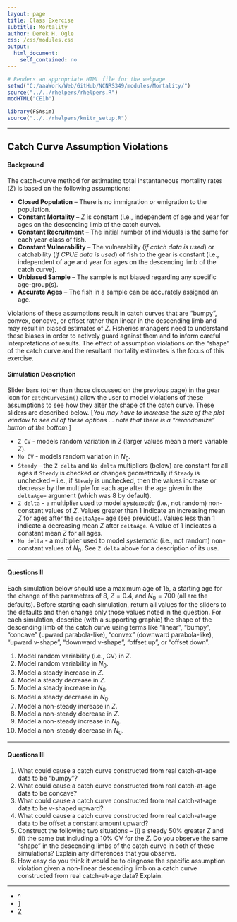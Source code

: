 ```yaml
---
layout: page
title: Class Exercise
subtitle: Mortality
author: Derek H. Ogle
css: /css/modules.css
output:
  html_document:
    self_contained: no
---
```


```r
# Renders an appropriate HTML file for the webpage
setwd("C:/aaaWork/Web/GitHub/NCNRS349/modules/Mortality/")
source("../../rhelpers/rhelpers.R")
modHTML("CE1b")
```

```r
library(FSAsim)
source("../../rhelpers/knitr_setup.R")
```

----

## Catch Curve Assumption Violations

#### Background

The catch-curve method for estimating total instantaneous mortality rates ($Z$) is based on the following assumptions:

* **Closed Population** -- There is no immigration or emigration to the population.
* **Constant Mortality** -- $Z$ is constant (i.e., independent of age and year for ages on the descending limb of the catch curve).
* **Constant Recruitment** -- The initial number of individuals is the same for each year-class of fish.
* **Constant Vulnerability** -- The vulnerability (*if catch data is used*) or catchability (*if CPUE data is used*) of fish to the gear is constant (i.e., independent of age and year for ages on the descending limb of the catch curve).
* **Unbiased Sample** -- The sample is not biased regarding any specific age-group(s).
* **Accurate Ages** -- The fish in a sample can be accurately assigned an age.

Violations of these assumptions result in catch curves that are "bumpy", convex, concave, or offset rather than linear in the descending limb and may result in biased estimates of $Z$.  Fisheries managers need to understand these biases in order to actively guard against them and to inform careful interpretations of results.  The effect of assumption violations on the "shape" of the catch curve and the resultant mortality estimates is the focus of this exercise.
  
#### Simulation Description

Slider bars (other than those discussed on the previous page) in the gear icon for `catchCurveSim()` allow the user to model violations of these assumptions to see how they alter the shape of the catch curve.  These sliders are described below. [*You may have to increase the size of the plot window to see all of these options ... note that there is a "rerandomize" button at the bottom*.]

* `Z CV` - models random variation in $Z$ (larger values mean a more variable $Z$).
* `No CV` - models random variation in $N_{0}$.
* `Steady` -- the `Z delta` and `No delta` multipliers (below) are constant for all ages if `Steady` is checked or changes geometrically if `Steady` is unchecked -- i.e., if `Steady` is unchecked, then the values increase or decrease by the multiple for each age after the age given in the `deltaAge=` argument (which was 8 by default).
* `Z delta` - a multiplier used to model *systematic* (i.e., not random) non-constant values of $Z$.  Values greater than 1 indicate an increasing mean $Z$ for ages after the `deltaAge=` age (see previous).  Values less than 1 indicate a decreasing mean $Z$ after `deltaAge`.  A value of 1 indicates a constant mean $Z$ for all ages.
* `No delta` - a multiplier used to model *systematic* (i.e., not random) non-constant values of $N_{0}$.  See `Z delta` above for a description of its use.

----

#### Questions II

Each simulation below should use a maximum age of 15, a starting age for the change of the parameters of 8, $Z=0.4$, and $N_{0}=700$ (all are the defaults).  Before starting each simulation, return all values for the sliders to the defaults and then change only those values noted in the question.  For each simulation, describe (with a supporting graphic) the shape of the descending limb of the catch curve using terms like "linear", "bumpy", "concave" (upward parabola-like), "convex" (downward parabola-like), "upward v-shape", "downward v-shape", "offset up", or "offset down". 

1. Model random variability (i.e., CV) in $Z$.
1. Model random variability in $N_{0}$.
1. Model a steady increase in $Z$.
1. Model a steady decrease in $Z$.
1. Model a steady increase in $N_{0}$.
1. Model a steady decrease in $N_{0}$.
1. Model a non-steady increase in $Z$.
1. Model a non-steady decrease in $Z$.
1. Model a non-steady increase in $N_{0}$.
1. Model a non-steady decrease in $N_{0}$.


----

#### Questions III

1. What could cause a catch curve constructed from real catch-at-age data to be "bumpy"?
1. What could cause a catch curve constructed from real catch-at-age data to be concave?
1. What could cause a catch curve constructed from real catch-at-age data to be v-shaped upward?
1. What could cause a catch curve constructed from real catch-at-age data to be offset a constant amount upward?
1. Construct the following two situations -- (i) a steady 50% greater $Z$ and (ii) the same but including a 10% CV for the $Z$.  Do you observe the same "shape" in the descending limbs of the catch curve in both of these simulations?  Explain any differences that you observe.
1. How easy do you think it would be to diagnose the specific assumption violation given a non-linear descending limb on a catch curve constructed from real catch-at-age data?  Explain.


----

<div class="text-center">
<ul class="pagination pagination-lg">
  <li><a href="../../index.html">^</a></li>
  <li><a href="CE1.html">1</a></li>
  <li class="active"><a href="#">2</a></li>
</ul>
